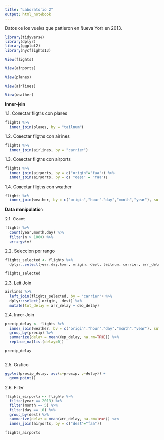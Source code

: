 ```yaml
---
title: "Laboratorio 2"
output: html_notebook
---
```


Datos de los vuelos que partieron en Nueva York en 2013. 

```r
library(tidyverse)
library(dplyr)
library(ggplot2)
library(nycflights13)

View(flights)

View(airports)

View(planes)

View(airlines)

View(weather)


```

**Inner-join**

1.1. Conectar fligths con planes

```r
flights %>%
  inner_join(planes, by = "tailnum")

```
1.2. Conectar fligths con airlines
```r
flights %>%
  inner_join(airlines, by = "carrier")
```

1.3. Conectar fligths con airports
```r
flights %>%
  inner_join(airports, by = c("origin"="faa")) %>%
  inner_join(airports, by = c( "dest" = "faa"))
```
1.4. Conectar fligths con weather
```r
flights %>%
  inner_join(weather, by = c("origin","hour","day","month","year"), suffix=c("_flight","_weather"))
```
**Data manipulation**

2.1. Count

```r
flights %>%
  count(year,month,day) %>%
  filter(n > 1000) %>%
  arrange(n)
```
2.2. Seleccion por rango

```r

flights_selected <- flights %>%
  dplyr::select(year:day,hour, origin, dest, tailnum, carrier, arr_delay, dep_delay)
  
flights_selected
```
 2.3. Left Join
```r
airlines %>%
  left_join(flights_selected, by = "carrier") %>%
  dplyr::select(-origin, -dest) %>%
  mutate(tot_delay = arr_delay + dep_delay)

```
 2.4. Inner Join
 
```r

precip_delay <- flights %>%
  inner_join(weather, by = c("origin","hour","day","month","year"), suffix=c("_flight","_weather")) %>%
  group_by(precip) %>%
  summarize(delay = mean(dep_delay, na.rm=TRUE)) %>%
  replace_na(list(delay=0))

precip_delay
  
```
 2.5. Grafico
```r

ggplot(precip_delay, aes(x=precip, y=delay)) +
  geom_point()
```
 2.6. Filter
 
```r
flights_airports <- flights %>%
  filter(year == 2013) %>%
  filter(month == 5) %>%
  filter(day == 10) %>%
  group_by(dest) %>%
  summarize(delay = mean(arr_delay, na.rm=TRUE)) %>%
  inner_join(airports, by = c("dest"="faa"))

flights_airports
```
 
